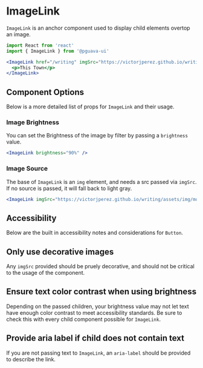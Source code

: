

# ImageLink

`ImageLink` is an anchor component used to display child elements overtop an image.


<Canvas>
    <Story id="core-ui-image-link--main-story"/>
</Canvas>

```jsx
import React from 'react'
import { ImageLink } from '@pguava-ui'

<ImageLink href="/writing" imgSrc="https://victorjperez.github.io/writing/assets/img/morgantown.jpg">
  <p>This Town</p>
</ImageLink>
```

## Component Options

<ArgsTable of={ImageLink} />

Below is a more detailed list of props for `ImageLink` and their usage.

### Image Brightness

You can set the Brightness of the image by filter by passing a `brightness` value.

```jsx
<ImageLink brightness="90%" />
```

### Image Source

The base of `ImageLink` is an `img` element, and needs a src passed via `imgSrc`. If no source is passed, it will fall back to light gray.
```jsx
<ImageLink imgSrc="https://victorjperez.github.io/writing/assets/img/morgantown.jpg" />
```

## Accessibility

Below are the built in accessibility notes and considerations for `Button`.

## Only use decorative images

Any `imgSrc` provided should be pruely decorative, and should not be critical to the usage of the component.

## Ensure text color contrast when using brightness

Depending on the passed children, your brightness value may not let text have enough color contrast to meet accessibility standards. Be sure to check this with every child component possible for `ImageLink`.

## Provide aria label if child does not contain text

If you are not passing text to `ImageLink`, an `aria-label` should be provided to describe the link.

<StorybookDocsFooter />
